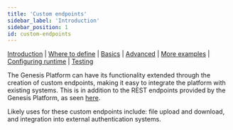 ---
title: 'Custom endpoints'
sidebar_label: 'Introduction'
sidebar_position: 1
id: custom-endpoints
---

[Introduction](/creating-applications/defining-your-application/integrations/custom_endpoints/custom-endpoints/)  | [Where to define](/creating-applications/defining-your-application/integrations/custom_endpoints/ce-define/) | [Basics](/creating-applications/defining-your-application/integrations/custom_endpoints/ce-technical-details/) |  [Advanced](/creating-applications/defining-your-application/integrations/custom_endpoints/ce-advanced-technical-details/) | [More examples](/creating-applications/defining-your-application/integrations/custom_endpoints/ce-more-examples/) | [Configuring runtime](/creating-applications/defining-your-application/integrations/custom_endpoints/ce-configuring-runtime/) | [Testing](/creating-applications/defining-your-application/integrations/custom_endpoints/ce-testing/)


The Genesis Platform can have its functionality extended through the creation of custom endpoints, making it easy to integrate the platform with existing systems. This is in addition to the REST endpoints provided by the Genesis Platform, as seen [here](/creating-applications/defining-your-application/integrations/rest-endpoints/).

Likely uses for these custom endpoints include: file upload and download, and integration into external authentication systems.